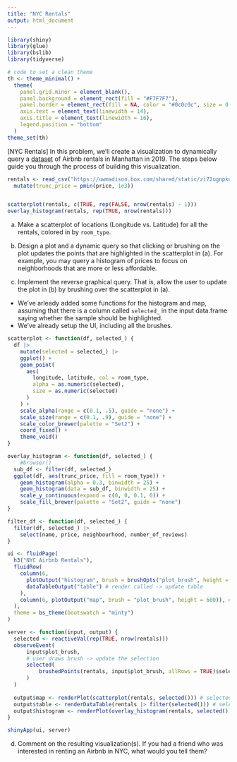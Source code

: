 ```yaml
---
title: "NYC Rentals"
output: html_document
---
```


```r
library(shiny)
library(glue)
library(bslib)
library(tidyverse)

# code to set a clean theme
th <- theme_minimal() + 
  theme(
    panel.grid.minor = element_blank(),
    panel.background = element_rect(fill = "#F7F7F7"),
    panel.border = element_rect(fill = NA, color = "#0c0c0c", size = 0.6),
    axis.text = element_text(linewidth = 14),
    axis.title = element_text(linewidth = 16),
    legend.position = "bottom"
  )
theme_set(th)
```
    
[NYC Rentals] In this problem, we'll create a visualization to dynamically
query a
[dataset](https://uwmadison.box.com/shared/static/zi72ugnpku714rbqo2og9tv2yib5xped.csv)
of Airbnb rentals in Manhattan in 2019. The steps below guide you through the
process of building this visualization.

```r
rentals <- read_csv("https://uwmadison.box.com/shared/static/zi72ugnpku714rbqo2og9tv2yib5xped.csv") |>
  mutate(trunc_price = pmin(price, 1e3))


scatterplot(rentals, c(TRUE, rep(FALSE, nrow(rentals) - 1)))
overlay_histogram(rentals, rep(TRUE, nrow(rentals)))
```

    
a. Make a scatterplot of locations (Longitude vs. Latitude) for all the rentals,
colored in by `room_type`.

b. Design a plot and a dynamic query so that clicking or brushing on the
plot updates the points that are highlighted in the scatterplot in (a). For
example, you may query a histogram of prices to focus on neighborhoods that
are more or less affordable.

c. Implement the reverse graphical query. That is, allow the user to update
the plot in (b) by brushing over the scatterplot in (a).

* We've arleady added some functions for the histogram and map, assuming that there is a column called `selected_` in the input data.frame saying whether the sample should be highlighted.
* We've already setup the UI, including all the brushes.

```r
scatterplot <- function(df, selected_) {
  df |>
    mutate(selected = selected_) |>
    ggplot() +
    geom_point(
      aes(
        longitude, latitude, col = room_type, 
        alpha = as.numeric(selected),
        size = as.numeric(selected)
      )
    ) +
    scale_alpha(range = c(0.1, .5), guide = "none") +
    scale_size(range = c(0.1, .9), guide = "none") +
    scale_color_brewer(palette = "Set2") +
    coord_fixed() +
    theme_void()
}

overlay_histogram <- function(df, selected_) {
    #browser()
  sub_df <- filter(df, selected_)
  ggplot(df, aes(trunc_price, fill = room_type)) +
    geom_histogram(alpha = 0.3, binwidth = 25) +
    geom_histogram(data = sub_df, binwidth = 25) +
    scale_y_continuous(expand = c(0, 0, 0.1, 0)) +
    scale_fill_brewer(palette = "Set2", guide = "none")
}

filter_df <- function(df, selected_) {
  filter(df, selected_) |>
    select(name, price, neighbourhood, number_of_reviews)
}

ui <- fluidPage(
  h3("NYC Airbnb Rentals"),
  fluidRow(
    column(6,
      plotOutput("histogram", brush = brushOpts("plot_brush", height = 200)), # render got called -> update histogram
      dataTableOutput("table") # render called -> update table
    ),
    column(6, plotOutput("map", brush = "plot_brush", height = 600)), # render called, update map
  ),
  theme = bs_theme(bootswatch = "minty")
)

server <- function(input, output) {
  selected <- reactiveVal(rep(TRUE, nrow(rentals)))
  observeEvent(
      input$plot_brush,
      # user draws brush -> update the selection
      selected(
          brushedPoints(rentals, input$plot_brush, allRows = TRUE)$selected_
      )
  )
  
  output$map <- renderPlot(scatterplot(rentals, selected())) # selected changes, rerun Plot
  output$table <- renderDataTable(rentals |> filter(selected())) # selected changes, rerun Table
  output$histogram <- renderPlot(overlay_histogram(rentals, selected())) # same with histogram
}

shinyApp(ui, server)
```


d. Comment on the resulting visualization(s). If you had a friend who was
interested in renting an Airbnb in NYC, what would you tell them?